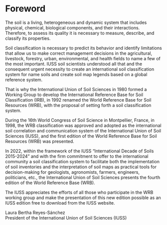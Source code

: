 # Foreword {.unnumbered}

The soil is a living, heterogeneous and dynamic system that includes physical, chemical, biological components, and their interactions. Therefore, to assess its quality it is necessary to measure, describe, and classify its properties.

Soil classification is necessary to predict its behavior and identify limitations that allow us to make correct management decisions in the agricultural, livestock, forestry, urban, environmental, and health fields to name a few of the most important. IUSS soil scientists understood all that and the consequent urgent necessity to create an international soil classification system for name soils and create soil map legends based on a global reference system.

That is why the International Union of Soil Sciences in 1980 formed a Working Group to develop the International Reference Base for Soil Classification (IRB), in 1992 renamed the World Reference Base for Soil Resources (WRB), with the proposal of setting forth a soil classification system.

During the 16th World Congress of Soil Science in Montpellier, France, in 1998, the WRB classification was approved and adopted as the international soil correlation and communication system of the International Union of Soil Sciences (IUSS), and the first edition of the World Reference Base for Soil Resources (WRB) was presented.

In 2022, within the framework of the IUSS "International Decade of Soils 2015-2024" and with the firm commitment to offer to the international community a soil classification system to facilitate both the implementation of soil inventories and the interpretation of soil maps as practical tools for decision-making for geologists, agronomists, farmers, engineers, politicians, etc., the International Union of Soil Sciences presents the fourth edition of the World Reference Base (WRB).

The IUSS appreciates the efforts of all those who participate in the WRB working group and make the presentation of this new edition possible as an IUSS edition free to download from the IUSS website.

Laura Bertha Reyes-Sánchez\
President of the International Union of Soil Sciences (IUSS)

